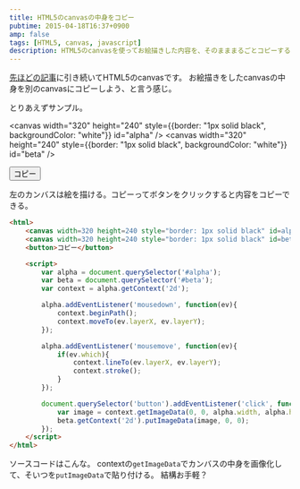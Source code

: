 ```yaml
---
title: HTML5のcanvasの中身をコピー
pubtime: 2015-04-18T16:37+0900
amp: false
tags: [HTML5, canvas, javascript]
description: HTML5のcanvasを使ってお絵描きした内容を、そのまままるごとコピーする方法です。結構簡単に出来るみたいです。
---
```


[先ほどの記事](/blog/2015/04/html-canvas-paint.html)に引き続いてHTML5のcanvasです。
お絵描きをしたcanvasの中身を別のcanvasにコピーしよう、と言う感じ。

とりあえずサンプル。

<canvas width="320" height="240" style={{border: "1px solid black", backgroundColor: "white"}} id="alpha" />
<canvas width="320" height="240" style={{border: "1px solid black", backgroundColor: "white"}} id="beta" />

<button>コピー</button>
<Script>{() => {
    const alpha = document.querySelector('#alpha');
    const beta = document.querySelector('#beta');
    const alphacontext = alpha.getContext('2d');
    alpha.addEventListener('mousedown', ev => {
        alphacontext.beginPath();
        alphacontext.moveTo(ev.layerX, ev.layerY);
    });
    alpha.addEventListener('mousemove', ev => {
        if (ev.which) {
            alphacontext.lineTo(ev.layerX, ev.layerY);
            alphacontext.stroke();
        }
    });
    document.querySelector('button').addEventListener('click', ev => {
        const image = alphacontext.getImageData(0, 0, alpha.width, alpha.height);
        beta.getContext('2d').putImageData(image, 0, 0);
    });
}}</Script>

左のカンバスは絵を描ける。コピーってボタンをクリックすると内容をコピーできる。

``` html
<html>
    <canvas width=320 height=240 style="border: 1px solid black" id=alpha></canvas>
    <canvas width=320 height=240 style="border: 1px solid black" id=beta></canvas>
    <button>コピー</button>

    <script>
        var alpha = document.querySelector('#alpha');
        var beta = document.querySelector('#beta');
        var context = alpha.getContext('2d');

        alpha.addEventListener('mousedown', function(ev){
            context.beginPath();
            context.moveTo(ev.layerX, ev.layerY);
        });

        alpha.addEventListener('mousemove', function(ev){
            if(ev.which){
                context.lineTo(ev.layerX, ev.layerY);
                context.stroke();
            }
        });

        document.querySelector('button').addEventListener('click', function(ev){
            var image = context.getImageData(0, 0, alpha.width, alpha.height);
            beta.getContext('2d').putImageData(image, 0, 0);
        });
    </script>
</html>
```
ソースコードはこんな。
contextの`getImageData`でカンバスの中身を画像化して、そいつを`putImageData`で貼り付ける。
結構お手軽？

